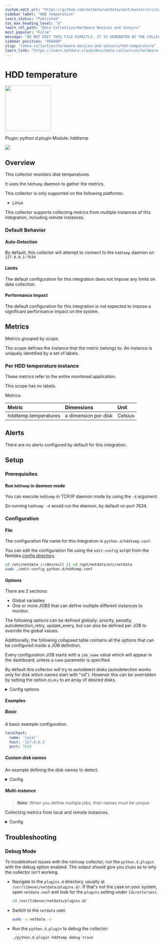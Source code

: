 ```yaml
---
custom_edit_url: "https://github.com/netdata/netdata/edit/master/src/collectors/python.d.plugin/hddtemp/metadata.yaml"
sidebar_label: "HDD temperature"
learn_status: "Published"
toc_max_heading_level: "4"
learn_rel_path: "Data Collection/Hardware Devices and Sensors"
most_popular: "False"
message: "DO NOT EDIT THIS FILE DIRECTLY, IT IS GENERATED BY THE COLLECTOR'S metadata.yaml FILE"
sidebar_position: "966000"
slug: "/data-collection/hardware-devices-and-sensors/hdd-temperature"
learn_link: "https://learn.netdata.cloud/docs/data-collection/hardware-devices-and-sensors/hdd-temperature"
---
```



# HDD temperature


<img src="https://netdata.cloud/img/hard-drive.svg" width="150"/>


Plugin: python.d.plugin
Module: hddtemp

<img src="https://img.shields.io/badge/maintained%20by-Netdata-%2300ab44" />

## Overview

This collector monitors disk temperatures.


It uses the `hddtemp` daemon to gather the metrics.


This collector is only supported on the following platforms:

- Linux

This collector supports collecting metrics from multiple instances of this integration, including remote instances.


### Default Behavior

#### Auto-Detection

By default, this collector will attempt to connect to the `hddtemp` daemon on `127.0.0.1:7634`

#### Limits

The default configuration for this integration does not impose any limits on data collection.

#### Performance Impact

The default configuration for this integration is not expected to impose a significant performance impact on the system.


## Metrics

Metrics grouped by *scope*.

The scope defines the instance that the metric belongs to. An instance is uniquely identified by a set of labels.



### Per HDD temperature instance

These metrics refer to the entire monitored application.

This scope has no labels.

Metrics:

| Metric | Dimensions | Unit |
|:------|:----------|:----|
| hddtemp.temperatures | a dimension per disk | Celsius |



## Alerts

There are no alerts configured by default for this integration.


## Setup

### Prerequisites

#### Run `hddtemp` in daemon mode

You can execute `hddtemp` in TCP/IP daemon mode by using the `-d` argument.

So running `hddtemp -d` would run the daemon, by default on port 7634.



### Configuration

#### File

The configuration file name for this integration is `python.d/hddtemp.conf`.


You can edit the configuration file using the `edit-config` script from the
Netdata [config directory](/docs/configuring/configuration#the-netdata-config-directory).

```bash
cd /etc/netdata 2>/dev/null || cd /opt/netdata/etc/netdata
sudo ./edit-config python.d/hddtemp.conf
```
#### Options

There are 2 sections:

* Global variables
* One or more JOBS that can define multiple different instances to monitor.

The following options can be defined globally: priority, penalty, autodetection_retry, update_every, but can also be defined per JOB to override the global values.

Additionally, the following collapsed table contains all the options that can be configured inside a JOB definition.

Every configuration JOB starts with a `job_name` value which will appear in the dashboard, unless a `name` parameter is specified.

By default this collector will try to autodetect disks (autodetection works only for disk which names start with "sd"). However this can be overridden by setting the option `disks` to an array of desired disks.


<details><summary>Config options</summary>

| Name | Description | Default | Required |
|:----|:-----------|:-------|:--------:|
| update_every | Sets the default data collection frequency. | 1 | no |
| priority | Controls the order of charts at the netdata dashboard. | 60000 | no |
| autodetection_retry | Sets the job re-check interval in seconds. | 0 | no |
| penalty | Indicates whether to apply penalty to update_every in case of failures. | yes | no |
| name | Job name. This value will overwrite the `job_name` value. JOBS with the same name are mutually exclusive. Only one of them will be allowed running at any time. This allows autodetection to try several alternatives and pick the one that works. | local | no |
| devices | Array of desired disks to detect, in case their name doesn't start with `sd`. |  | no |
| host | The IP or HOSTNAME to connect to. | localhost | yes |
| port | The port to connect to. | 7634 | no |

</details>

#### Examples

##### Basic

A basic example configuration.

```yaml
localhost:
  name: 'local'
  host: '127.0.0.1'
  port: 7634

```
##### Custom disk names

An example defining the disk names to detect.

<details><summary>Config</summary>

```yaml
localhost:
  name: 'local'
  host: '127.0.0.1'
  port: 7634
  devices:
    - customdisk1
    - customdisk2

```
</details>

##### Multi-instance

> **Note**: When you define multiple jobs, their names must be unique.

Collecting metrics from local and remote instances.


<details><summary>Config</summary>

```yaml
localhost:
  name: 'local'
  host: '127.0.0.1'
  port: 7634

remote_job:
  name : 'remote'
  host  : 'http://192.0.2.1:2812'

```
</details>



## Troubleshooting

### Debug Mode

To troubleshoot issues with the `hddtemp` collector, run the `python.d.plugin` with the debug option enabled. The output
should give you clues as to why the collector isn't working.

- Navigate to the `plugins.d` directory, usually at `/usr/libexec/netdata/plugins.d/`. If that's not the case on
  your system, open `netdata.conf` and look for the `plugins` setting under `[directories]`.

  ```bash
  cd /usr/libexec/netdata/plugins.d/
  ```

- Switch to the `netdata` user.

  ```bash
  sudo -u netdata -s
  ```

- Run the `python.d.plugin` to debug the collector:

  ```bash
  ./python.d.plugin hddtemp debug trace
  ```


